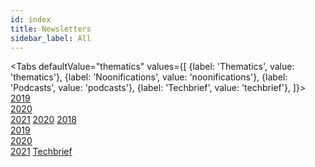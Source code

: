 ```yaml
---
id: index
title: Newsletters
sidebar_label: All
---
```



<Tabs
    defaultValue="thematics"
    values={[
        {label: 'Thematics', value: 'thematics'},
        {label: 'Noonifications', value: 'noonifications'},
        {label: 'Podcasts', value: 'podcasts'},
        {label: 'Techbrief', value: 'techbrief'},
    ]}>
    <TabItem value="thematics">
       <a href="thematic/2019/thematic-january">2019</a>
       <br/>
       <a href="thematic/2020/thematic-january">2020</a>
       <br/>
       <a href="thematic/2021/thematic-january">2021</a>
    </TabItem>
    <TabItem value="noonifications">
        <a href="noonifications/noonifications-january">2020</a>
    </TabItem>
    <TabItem value="podcasts">
        <a href="podcasts/2018/september/september-2018">2018</a>
        <br/>
        <a href="podcasts/2019/january/january-2019">2019</a>
        <br/>
        <a href="podcasts/2020/podcasts-2020">2020</a>
        <br/>
        <a href="podcasts/2021/podcasts-2021">2021</a>
    </TabItem>
    <TabItem value="techbrief">
        <a href="techbrief/techbrief">Techbrief</a>
    </TabItem>
</Tabs>